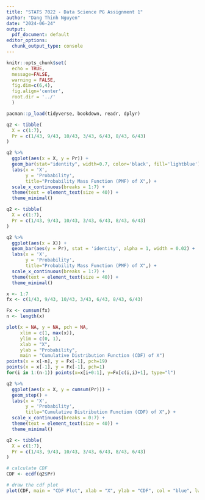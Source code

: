 ```yaml
---
title: "STATS 7022 - Data Science PG Assignment 1"
author: "Dang Thinh Nguyen"
date: "2024-06-24"
output:
  pdf_document: default
editor_options:
  chunk_output_type: console
---
```


```r
knitr::opts_chunk$set(
  echo = TRUE, 
  message=FALSE, 
  warning = FALSE,
  fig.dim=c(6,4),
  fig.align='center',
  root.dir = '../'
  )

pacman::p_load(tidyverse, bookdown, readr, dplyr)
```

```r
q2 <- tibble(
  X = c(1:7),
  Pr = c(1/43, 9/43, 10/43, 3/43, 6/43, 8/43, 6/43)
)

q2 %>%
  ggplot(aes(x = X, y = Pr)) +
  geom_bar(stat="identity", width=0.7, color='black', fill='lightblue') +
  labs(x = 'X',
       y = 'Probability',
       title="Probability Mass Function (PMF) of X",) +
  scale_x_continuous(breaks = 1:7) +
  theme(text = element_text(size = 40)) +
  theme_minimal()
```

```r
q2 <- tibble(
  X = c(1:7),
  Pr = c(1/43, 9/43, 10/43, 3/43, 6/43, 8/43, 6/43)
)

q2 %>%
  ggplot(aes(x = X)) +
  geom_bar(aes(y = Pr), stat = 'identity', alpha = 1, width = 0.02) +
  labs(x = 'X',
       y = 'Probability',
       title="Probability Mass Function (PMF) of X",) +
  scale_x_continuous(breaks = 1:7) +
  theme(text = element_text(size = 40)) +
  theme_minimal()
```

```r
x <- 1:7
fx <- c(1/43, 9/43, 10/43, 3/43, 6/43, 8/43, 6/43)

Fx <- cumsum(fx)
n <- length(x)

plot(x = NA, y = NA, pch = NA, 
     xlim = c(1, max(x)), 
     ylim = c(0, 1),
     xlab = "X",
     ylab = "Probability",
     main = "Cumulative Distribution Function (CDF) of X")
points(x = x[-n], y = Fx[-1], pch=19)
points(x = x[-1], y = Fx[-1], pch=1)
for(i in 1:(n-1)) points(x=x[i+0:1], y=Fx[c(i,i)+1], type="l")
```

```r
q2 %>%
  ggplot(aes(x = X, y = cumsum(Pr))) +
  geom_step() + 
  labs(x = 'X',
       y = 'Probability',
       title="Cumulative Distribution Function (CDF) of X",) +
  scale_x_continuous(breaks = 0:7) +
  theme(text = element_text(size = 40)) +
  theme_minimal()
```

```r
q2 <- tibble(
  X = c(1:7),
  Pr = c(1/43, 9/43, 10/43, 3/43, 6/43, 8/43, 6/43)
)

# calculate CDF 
CDF <- ecdf(q2$Pr)

# draw the cdf plot
plot(CDF, main = "CDF Plot", xlab = "X", ylab = "CDF", col = "blue", lwd = 2)
```


